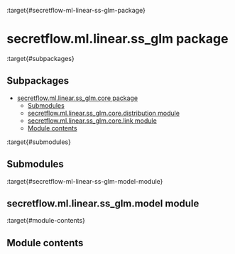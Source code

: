 :target{#secretflow-ml-linear-ss-glm-package}

# secretflow\.ml.linear.ss\_glm package

:target{#subpackages}

## Subpackages

<TableOfContents>


  - [secretflow.ml.linear.ss\_glm.core package](secretflow.ml.linear.ss_glm.ml.linear.ss_glm.core.mdx)
    - [Submodules](secretflow.ml.linear.ss_glm.ml.linear.ss_glm.core.mdx#submodules)
    - [secretflow.ml.linear.ss\_glm.core.distribution module](secretflow.ml.linear.ss_glm.ml.linear.ss_glm.core.mdx#secretflow-ml-linear-ss-glm-core-distribution-module)
    - [secretflow.ml.linear.ss\_glm.core.link module](secretflow.ml.linear.ss_glm.ml.linear.ss_glm.core.mdx#secretflow-ml-linear-ss-glm-core-link-module)
    - [Module contents](secretflow.ml.linear.ss_glm.ml.linear.ss_glm.core.mdx#module-contents)
</TableOfContents>

:target{#submodules}

## Submodules

:target{#secretflow-ml-linear-ss-glm-model-module}

## secretflow\.ml.linear.ss\_glm.model module

:target{#module-contents}

## Module contents
